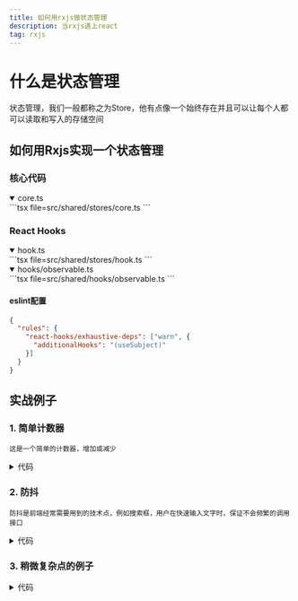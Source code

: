 ```yaml
---
title: 如何用rxjs做状态管理
description: 当rxjs遇上react
tag: rxjs
---
```



# 什么是状态管理

状态管理，我们一般都称之为Store，他有点像一个始终存在并且可以让每个人都可以读取和写入的存储空间

## 如何用Rxjs实现一个状态管理

### 核心代码
<details open>
  <summary>core.ts</summary>
  ```tsx file=src/shared/stores/core.ts
  ```
</details>

### React Hooks
<details open>
  <summary>hook.ts</summary>
  ```tsx file=src/shared/stores/hook.ts
  ```
</details>
<details open>
  <summary>hooks/observable.ts</summary>
  ```tsx file=src/shared/hooks/observable.ts
  ```
</details>

#### eslint配置
```json
{
  "rules": {
    "react-hooks/exhaustive-deps": ["warn", {
      "additionalHooks": "(useSubject)"
    }]
  }
}
```

## 实战例子

### 1. 简单计数器

`这是一个简单的计数器，增加或减少`
<CountExample />
<details>
  <summary>代码</summary>
  ```tsx file=src/example/store/count.tsx
  ```
</details>

### 2. 防抖

`防抖是前端经常需要用到的技术点，例如搜索框，用户在快速输入文字时，保证不会频繁的调用接口`
<DebounceExample />
<details>
  <summary>代码</summary>
  ```tsx file=src/example/store/debounce.tsx
  ```
</details>

### 3. 稍微复杂点的例子

<ListExample />

<details>
  <summary>代码</summary>
  ```tsx file=src/example/store/list.tsx
  ```
</details>
